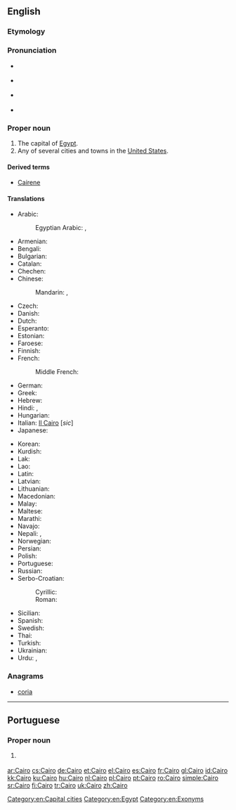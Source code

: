 ==English==

{{wikipedia}}
{{wikipedia|Cairo, Illinois}}

===Etymology===
{{rfe|lang=en}}

===Pronunciation===
* {{IPA|/ˈkaɪɹoʊ/|lang=en}} {{a|capital of Egypt}}
* {{rhymes|aɪɹəʊ|lang=en}} {{a|capital of Egypt}}
* {{homophones|lang=en|chiro}} {{a|capital of Egypt}}
* {{IPA|/kɛɹoʊ/|/keɪɹoʊ/|lang=en}} {{a|US towns and cities}}

===Proper noun===
{{en-proper noun}}

# The capital of [[Egypt]].
# Any of several cities and towns in the [[United States]].

====Derived terms====
* [[Cairene]]

====Translations====
{{trans-top|capital of Egypt}}
* Arabic: {{t+|ar|القاهِرة|f|tr=al-qaahira(t)}}
*: Egyptian Arabic: {{t|arz|مصر|f|tr=maSr|sc=Arab}} , {{t|arz|القاهرة|f|tr=el qahera|sc=Arab}}
* Armenian: {{t|hy|Կահիրե|tr=Kahire}}
* Bengali: {{t|bn|কায়রো|sc=Beng}}
* Bulgarian: {{t|bg|Кайро|tr=Kajro|sc=Cyrl}}
* Catalan: {{t+|ca|Caire|m}}
* Chechen: {{t|ce|Къахӏира}}
* Chinese:
*: Mandarin: {{t|cmn|開羅|sc=Hani}}, {{t+|cmn|开罗|tr=Kāiluó|sc=Hani}}
* Czech: {{t+|cs|Káhira|f}}
* Danish: {{t|da|Kairo}}
* Dutch: {{t+|nl|Caïro|n}}
* Esperanto: {{t|eo|Kairo}}
* Estonian: {{t+|et|Kairo}}
* Faroese: {{t|fo|Kairo}}
* Finnish: {{t+|fi|Kairo}}
* French: {{t+|fr|Le Caire|m}}
*: Middle French: {{t|frm|Caire}}
* German: {{t+|de|Kairo}}
* Greek: {{t+|el|Κάιρο|n|tr=Káiro}}
* Hebrew: {{t|he|קהיר|tr=Kahīr}}
* Hindi: {{t|hi|क़ाहिरा|tr=Qāhirā}}, {{t|hi|क़ैरो|tr=Qéro}}
* Hungarian: {{t+|hu|Kairó}}
* Italian: [[Il Cairo]] {{g|f}} [''sic'']
* Japanese: {{t|ja|カイロ|tr=Kairo}}
{{trans-mid}}
* Korean: {{t|ko|카이로|tr=Kairo|sc=Kore}}
* Kurdish: {{t+|ku|Qahîre}}
* Lak: {{t|lbe|Кьагьира}}
* Lao: {{t|lo|ເລີແກ|tr=Lœ̄kǣ|sc=Laoo}}
* Latin: {{t+|la|Cairus|f}} {{qualifier|medieval}}
* Latvian: {{t|lv|Kaira|f}}
* Lithuanian: {{t|lt|Kairas|m}}
* Macedonian: {{t|mk|Каиро|n|tr=Káiro}}
* Malay: {{t|ms|Kaherah}}
* Maltese: {{t|mt|Kajr|alt=Il-Kajr}}
* Marathi: {{t|mr|काइरो|n|tr=kāiro|sc=Deva}}
* Navajo: {{t|nv|Kʼaiwo}}
* Nepali: {{t|ne|काहिरा|tr=Kāhirā}}, {{t|ne|काहिरो|tr=Kāhiro}}
* Norwegian: {{t|no|Kairo}}
* Persian: {{t+|fa|قاهره|tr=Qāhere}}
* Polish: {{t+|pl|Kair|m}}
* Portuguese: {{t+|pt|Cairo|m}}
* Russian: {{t|ru|Каир|m|tr=Kaír}}
* Serbo-Croatian:
*: Cyrillic: {{t|sh|Каиро|m}}
*: Roman: {{t+|sh|Kairo|m}}
* Sicilian: {{t|scn|Cairu|alt=Lu Cairu|m}}
* Spanish: {{t+|es|El Cairo|m}}
* Swedish: {{t+|sv|Kairo}}
* Thai: {{t|th|ไคโ|tr=Khairō}}
* Turkish: {{t+|tr|Kahire}}
* Ukrainian: {{t|uk|Каїр|m|tr=Kajír|sc=Cyrl}}
* Urdu: {{t|ur|قائرہ|tr=Qāyra}}, {{t|ur|قاہرہ|tr=Qāhira}}
{{trans-bottom}}

===Anagrams===
* [[coria#English|coria]]

[[Category:en:Capital cities]]
[[Category:en:Egypt]]
[[Category:en:Exonyms]]

----

==Portuguese==

===Proper noun===
{{pt-proper noun|m}}

# {{l/en|Cairo}} {{gloss|capital of Egypt}}

[[ar:Cairo]]
[[cs:Cairo]]
[[de:Cairo]]
[[et:Cairo]]
[[el:Cairo]]
[[es:Cairo]]
[[fr:Cairo]]
[[gl:Cairo]]
[[id:Cairo]]
[[kk:Cairo]]
[[ku:Cairo]]
[[hu:Cairo]]
[[nl:Cairo]]
[[pl:Cairo]]
[[pt:Cairo]]
[[ro:Cairo]]
[[simple:Cairo]]
[[sr:Cairo]]
[[fi:Cairo]]
[[tr:Cairo]]
[[uk:Cairo]]
[[zh:Cairo]]
